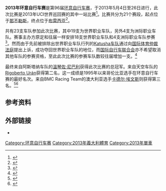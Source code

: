 {{NoteTA|G1=Sports|1=zh-hans:环意自行车赛;zh-hant:環義自行車賽;zh-hk:環義單車賽;zh-tw:環義自由車賽;}}
{{Infobox cycling race report
| name               = 2013年环意自行车赛
| series             = 2013年UCI世界巡回赛
| race_no            = 15
| season_no          = 28
| image              = Giro2013 en.png
| image_caption      = 
| image_alt          = 
| image_size         = 250
| date               = 5月4日至26日
| stages             = 21
| distance           = 3,405
| unit               = km
| time               = 
| speed              = 
| first              = [[溫琴佐·尼巴利|溫琴佐·尼巴利]]
| first_nat          = ITA
| first_team         = [[阿斯塔纳车队|阿斯塔纳车队]]
| first_color        = pink
| second             = [[Rigoberto_Urán|Rigoberto Urán]]
| second_nat         = COL
| second_team        = [[天空车队|天空车队]]
| third              = [[卡德尔·埃文斯|卡德尔·埃文斯]]
| third_nat          = AUS
| third_team         = [[BMC_Racing_Team|BMC Racing Team]]
| points             = [[马克·卡文迪什|马克·卡文迪什]]
| points_nat         = GBR
| points_team        = [[快步車隊|Omega Pharma-快步车队]]
| points_color       = red
| mountains          = [[Stefano_Pirazzi|Stefano Pirazzi]]
| mountains_nat      = ITA
| mountains_team     = [[Bardiani_Valvole–CSF_Inox|Bardiani Valvole–CSF Inox]]
| mountains_color    = blue
| youth              = [[Carlos_Betancur|Carlos Betancur]]
| youth_nat          = COL
| youth_team         = [[AG2R_La_Mondiale|AG2R La Mondiale]]
| youth_color        = white
| sprints            = [[Rafael_Andriato|Rafael Andriato]] 
| sprints_nat        = BRA
| sprints_team       = Vini Fantini–Selle Italia
| combativity        = [[马克·卡文迪什|马克·卡文迪什]]
| combativity_nat    = GBR
| combativity_team   = [[快步車隊|Omega Pharma-快步车队]]
| team               = [[天空车队|天空车队]]
| teampoints         = [[移动之星车队|移动之星车队]]
| previous           = [[2012年环意自行车赛|2012]]
| next               = [[2014年环意自行车赛|2014]]
}}
'''2013年环意自行车赛'''是第96届[[环意自行车赛|环意自行车赛]]，于2013年5月4日至26日进行，此次比赛是2013年UCI世界巡回赛的其中一站比赛<ref>{{cite web|url=https://www.telegraph.co.uk/sport/othersports/cycling/10036711/Giro-dItalia-2013-stage-by-stage-guide-to-the-96th-edition-of-la-corsa-rosa.html|title=Giro d'Italia 2013: stage-by-stage guide to the 96th edition of la corsa rosa|publisher=The Telegraph|date=2013-05-04|accessdate=2020-09-29|archiveurl=https://web.archive.org/web/20130506104010/https://www.telegraph.co.uk/sport/othersports/cycling/10036711/Giro-dItalia-2013-stage-by-stage-guide-to-the-96th-edition-of-la-corsa-rosa.html|archivedate=2013-05-06|dead-url=no}}</ref>。比赛共分为21个赛段，起点位于[[那不勒斯|那不勒斯]]，终点位于[[布雷西亚|布雷西亚]]<ref name=route>{{cite news|last=Brown|first=Gregor|title=Giro d'Italia 2013 route presented|url=http://www.cyclingweekly.co.uk/news/latest/534977/giro-d-italia-2013-route-presented.html|work=Cycling Weekly|accessdate=2013-05-10|date=2012-09-30|archiveurl=https://web.archive.org/web/20121004030925/http://www.cyclingweekly.co.uk/news/latest/534977/giro-d-italia-2013-route-presented.html|archivedate=2012-10-04|dead-url=no}}</ref>。

共有23支车队参加此次比赛，其中19支为世界职业车队，另外4支为洲际职业车队。赛事主办方原定和往届一样安排18支世界职业车队和4支洲际职业车队参赛<ref>{{cite news|last=Farrand|first=Stephen|title=Bardiani, Colombia and Fantini Vini secure Giro d'Italia wild card invitations|url=http://www.cyclingnews.com/news/bardiani-colombia-and-fantini-vini-secure-giro-ditalia-wild-card-invitations|work=Cyclingnews.com|accessdate=2013-02-19|date=2013-01-08|archiveurl=https://web.archive.org/web/20130111080741/http://www.cyclingnews.com/news/bardiani-colombia-and-fantini-vini-secure-giro-ditalia-wild-card-invitations|archivedate=2013-01-11|dead-url=no}}</ref>。然而由于先前被排除出世界职业车队行列的[[Katusha车队|Katusha车队]]通过向[[国际体育仲裁法庭|国际体育仲裁法庭]]提出上诉，成功夺回世界职业车队的地位，而[[国际自行车联合会|国际自行车联合会]]亦不希望取消其他车队的参赛资格，至此此次比赛的参赛车队数较往届增加一支。<ref>{{cite news|title=UCI confirms 19 WorldTour teams for 2013|url=http://www.cyclingnews.com/news/uci-confirms-19-worldtour-teams-for-2013|work=Cyclingnews.com|accessdate=2013-02-19|date=2013-02-18|archiveurl=https://web.archive.org/web/20130221004754/http://www.cyclingnews.com/news/uci-confirms-19-worldtour-teams-for-2013|archivedate=2013-02-21|dead-url=no}}</ref>

最终来自阿斯塔纳车队的[[溫琴佐·尼巴利|溫琴佐·尼巴利]]获得此次比赛的总冠军。来自天空车队的[[Rigoberto_Urán|Rigoberto Urán]]获得第二名，这一成绩是1995年以来哥伦比亚选手在环意自行车赛的最好名次。来自BMC Racing Team的澳大利亚选手[[卡德尔·埃文斯|卡德尔·埃文斯]]则获得第三名。<ref name=ESPN_recap>{{cite news|title=What we learned from the 2013 Giro|author=Andrew Hood|date=2013-05-28|publisher=ESPN|url=http://espn.go.com/sports/endurance/story/_/id/9318868/endurance-sports-learned-2013-giro-ditalia|accessdate=2013-05-29|archiveurl=https://web.archive.org/web/20160305042400/http://espn.go.com/sports/endurance/story/_/id/9318868/endurance-sports-learned-2013-giro-ditalia|archivedate=2016-03-05|dead-url=no}}</ref><ref name=Bicycling_recap>{{cite news|title=2013 Giro d'Italia: Winners and Losers|author=Whit Yost|work=Bicycling|url=http://www.bicycling.com/news/pro-cycling/2013-giro-d-italia-winners-and-losers|accessdate=2013-05-29|archive-url=https://web.archive.org/web/20130613033026/http://www.bicycling.com/news/pro-cycling/2013-giro-d-italia-winners-and-losers|archive-date=2013-06-13|dead-url=yes}}</ref>

==参考资料==
{{reflist}}

==外部链接==
{{Commons category|Giro d'Italia 2013}}
* {{Official website|www.giroditalia.it}}

{{环意自行车赛}}

[[Category:环意自行车赛|Category:环意自行车赛]]
[[Category:2013年義大利體育|Category:2013年義大利體育]]
[[Category:2013年單車|Category:2013年單車]]